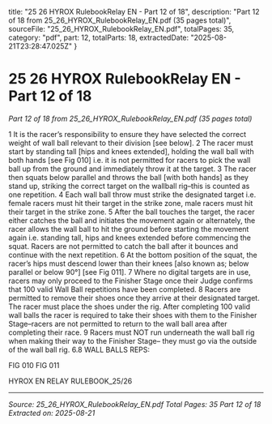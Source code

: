   title: "25 26 HYROX RulebookRelay EN - Part 12 of 18",
  description: "Part 12 of 18 from 25_26_HYROX_RulebookRelay_EN.pdf (35 pages total)",
  sourceFile: "25_26_HYROX_RulebookRelay_EN.pdf",
  totalPages: 35,
  category: "pdf",
  part: 12,
  totalParts: 18,
  extractedDate: "2025-08-21T23:28:47.025Z"
}

# 25 26 HYROX RulebookRelay EN - Part 12 of 18

*Part 12 of 18 from 25_26_HYROX_RulebookRelay_EN.pdf (35 pages total)*

1 It is the racer’s responsibility to ensure they have
selected the correct weight of wall ball relevant to
their division [see below].
2 The racer must start by standing tall [hips and
knees extended], holding the wall ball with both
hands [see Fig 010] i.e. it is not permitted for
racers to pick the wall ball up from the ground and
immediately throw it at the target.
3 The racer then squats below parallel and throws
the ball [with both hands] as they stand up,
striking the correct target on the wallball rig–this
is counted as one repetition.
4 Each wall ball throw must strike the designated
target i.e. female racers must hit their target in
the strike zone, male racers must hit their target
in the strike zone.
5 After the ball touches the target, the racer either
catches the ball and initiates the movement again
or alternately, the racer allows the wall ball to hit
the ground before starting the movement again
i.e. standing tall, hips and knees extended before
commencing the squat. Racers are not permitted
to catch the ball after it bounces and continue
with the next repetition.
6 At the bottom position of the squat, the racer’s
hips must descend lower than their knees [also
known as; below parallel or below 90°] [see Fig
011].
7 Where no digital targets are in use, racers may only
proceed to the Finisher Stage once their Judge
confirms that 100 valid Wall Ball repetitions have
been completed.
8 Racers are permitted to remove their shoes
once they arrive at their designated target.
The racer must place the shoes under the rig.
After completing 100 valid wall balls the racer
is required to take their shoes with them to the
Finisher Stage–racers are not permitted to return
to the wall ball area after completing their race.
9 Racers must NOT run underneath the wall ball
rig when making their way to the Finisher Stage–
they must go via the outside of the wall ball rig.
6.8 WALL BALLS
REPS:

FIG 010
FIG 011

HYROX EN RELAY RULEBOOK_25/26

---

*Source: 25_26_HYROX_RulebookRelay_EN.pdf*
*Total Pages: 35*
*Part 12 of 18*
*Extracted on: 2025-08-21*

